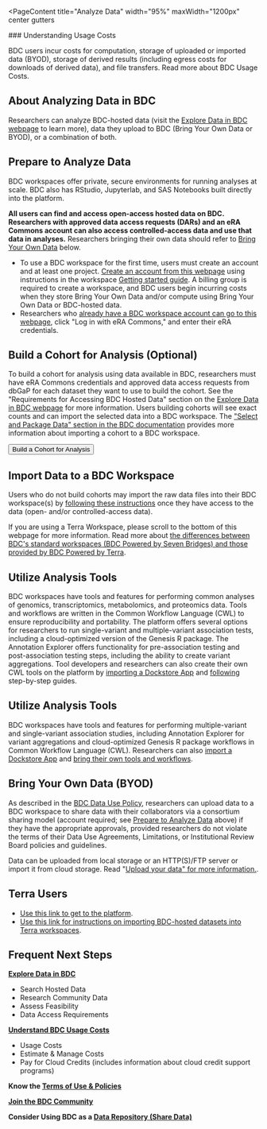 
<PageContent 
  title="Analyze Data"
  width="95%" maxWidth="1200px" center gutters
>
<FloatingContentWrapper placement="right" type="text">
### Understanding Usage Costs

BDC users incur costs for computation, storage of uploaded or imported data (BYOD), storage of derived results (including egress costs for downloads of derived data), and file transfers. Read more about BDC Usage Costs. 
</FloatingContentWrapper>

## About Analyzing Data in BDC

Researchers can analyze BDC-hosted data (visit the [Explore Data in BDC webpage](/use-bdc/explore-data) to learn more), data they upload to BDC (Bring Your Own Data or BYOD), or a combination of both.

## Prepare to Analyze Data

BDC workspaces offer private, secure environments for running analyses at scale. BDC also has RStudio, Jupyterlab, and SAS Notebooks built directly into the platform.

**All users can find and access open-access hosted data on BDC. Researchers with approved data access requests (DARs) and an eRA Commons account can also access controlled-access data and use that data in analyses.** Researchers bringing their own data should refer to [Bring Your Own Data](#bring-your-own-data-byod) below.

- To use a BDC workspace for the first time, users must create an account and at least one 
project. [Create an account from this 
webpage](https://accounts.sb.biodatacatalyst.nhlbi.nih.gov/auth/login?next=https%3A%2F%2Faccounts.sb.biodatacatalyst.nhlbi.nih.gov%2Foauth2%2Fauthorization%3Fresponse_type%3Dcode%26client_id%3D74735b722c33498cb981b6b6e24f659f%26redirect_uri%3Dhttps%253A%252F%252Fplatform.sb.biodatacatalyst.nhlbi.nih.gov%252Foauth2%252Fredirect%26state%3DNf8ffCyv90SV3fM1I33IfLt9OYPsQ0%26client_next%3Dhttps%253A%252F%252Fplatform.sb.biodatacatalyst.nhlbi.nih.gov%252F%26scope%3Dopenid%26nonce%3D173653215059824939581701286549) 
using instructions in the workspace [Getting started 
guide](https://sb-biodatacatalyst.readme.io/docs/getting-started). A billing group is required to 
create a workspace, and BDC users begin incurring costs when they store Bring Your Own Data and/or 
compute using Bring Your Own Data or BDC-hosted data.
- Researchers who [already have a BDC workspace account can go to this webpage](https://accounts.sb.biodatacatalyst.nhlbi.nih.gov/auth/login?next=https%3A%2F%2Faccounts.sb.biodatacatalyst.nhlbi.nih.gov%2Foauth2%2Fauthorization%3Fresponse_type%3Dcode%26client_id%3D74735b722c33498cb981b6b6e24f659f%26redirect_uri%3Dhttps%253A%252F%252Fplatform.sb.biodatacatalyst.nhlbi.nih.gov%252Foauth2%252Fredirect%26state%3D1EkV3YBKf68zTItMe1DoVVZJePnUMs%26client_next%3Dhttps%253A%252F%252Fplatform.sb.biodatacatalyst.nhlbi.nih.gov%252F%26scope%3Dopenid%26nonce%3D151170011845002108041701286760), click "Log in with eRA Commons," and enter their eRA credentials.

## Build a Cohort for Analysis (Optional)

To build a cohort for analysis using data available in BDC, researchers must have eRA Commons credentials and approved data access requests from dbGaP for each dataset they want to use to build the cohort. See the "Requirements for Accessing BDC Hosted Data" section on the [Explore Data in BDC webpage](/use-bdc/explore-data) for more information. Users building cohorts will see exact counts and can import the selected data into a BDC workspace. The ["Select and Package Data" section in the BDC documentation](https://bdcatalyst.gitbook.io/biodata-catalyst-documentation/written-documentation/explore-available-data/pic-sure-for-biodata-catalyst-user-guide/pic-sure-open-access-vs.-pic-sure-authorized-access/search-authorized-access#select-and-package-data+) provides more information about importing a cohort to a BDC workspace.

<ButtonContainer>
  <Button as="a" href="https://picsure.biodatacatalyst.nhlbi.nih.gov/psamaui/login" id="cohort-analysis">Build a Cohort for Analysis</Button>
</ButtonContainer>

## Import Data to a BDC Workspace
Users who do not build cohorts may import the raw data files into their BDC workspace(s) by [following these instructions](https://sb-biodatacatalyst.readme.io/docs/import-data-from-biodata-catalyst-powered-by-gen3) once they have access to the data (open- and/or controlled-access data).

If you are using a Terra Workspace, please scroll to the bottom of this webpage for more information. Read more about [the differences between BDC's standard workspaces (BDC Powered by Seven Bridges) and those provided by BDC Powered by Terra](https://biodatacatalyst.nhlbi.nih.gov/use-bdc/analyze-data/bdc-workspaces).

## Utilize Analysis Tools

BDC workspaces have tools and features for performing common analyses of genomics, transcriptomics, metabolomics, and proteomics data. Tools and workflows are written in the Common Workflow Language (CWL) to ensure reproducibility and portability. The platform offers several options for researchers to run single-variant and multiple-variant association tests, including a cloud-optimized version of the Genesis R package. The Annotation Explorer offers functionality for pre-association testing and post-association testing steps, including the ability to create variant aggregations. Tool developers and researchers can also create their own CWL tools on the platform by [importing a Dockstore App](https://sb-biodatacatalyst.readme.io/docs/import-a-dockstore-app) and [following](https://bdcatalyst.gitbook.io/biodata-catalyst-documentation/written-documentation/community-tools-and-integration-1/bring-your-own-tool-s-to-biodata-catalyst) step-by-step guides.

## Utilize Analysis Tools

BDC workspaces have tools and features for performing multiple-variant and single-variant association studies, including Annotation Explorer for variant aggregations and cloud-optimized Genesis R package workflows in Common Workflow Language (CWL). Researchers can also [import a Dockstore App](https://sb-biodatacatalyst.readme.io/docs/import-a-dockstore-app) and [bring their own tools and workflows](https://bdcatalyst.gitbook.io/biodata-catalyst-documentation/written-documentation/community-tools-and-integration-1/bring-your-own-tool-s-to-biodata-catalyst).

## Bring Your Own Data (BYOD)

As described in the [BDC Data Use Policy](https://biodatacatalyst.nhlbi.nih.gov/user-resources/usage-terms), researchers can upload data to a BDC workspace to share data with their collaborators via a consortium sharing model (account required; see [Prepare to Analyze Data](#prepare-to-analyze-data) above) if they have the appropriate approvals, provided researchers do not violate the terms of their Data Use Agreements, Limitations, or Institutional Review Board policies and guidelines.

Data can be uploaded from local storage or an HTTP(S)/FTP server or import it from cloud storage. Read "[Upload your data" for more information.](https://sb-biodatacatalyst.readme.io/docs/upload-to-the-platform).

## Terra Users

-   [Use this link to get to the platform](https://terra.biodatacatalyst.nhlbi.nih.gov/#workspaces/fc-product-demo/BioDataCatalyst-Gen3-data-on-Terra-Tutorial). 
-   [Use this link for instructions on importing BDC-hosted datasets into Terra workspaces](https://bdcatalyst.gitbook.io/biodata-catalyst-documentation/written-documentation/analyze-data-1/terra/bringing-data-into-a-workspace/bringing-in-data-from-gen3).

<MetaAlertBox>

## Frequent Next Steps

**[Explore Data in BDC](/use-bdc/explore)**
- Search Hosted Data
- Research Community Data
- Assess Feasibility
- Data Access Requirements

**[Understand BDC Usage Costs](/user-resources/usage-costs)**
- Usage Costs
- Estimate & Manage Costs
- Pay for Cloud Credits (includes information about cloud credit support programs)

**Know the [Terms of Use & Policies](/user-resources/terms-of-use)**

**[Join the BDC Community](/join-bdc)**

**Consider Using BDC as a [Data Repository (Share Data)](https://biodatacatalyst.nhlbi.nih.gov/use-bdc/share-data)**

</MetaAlertBox>

</PageContent>
